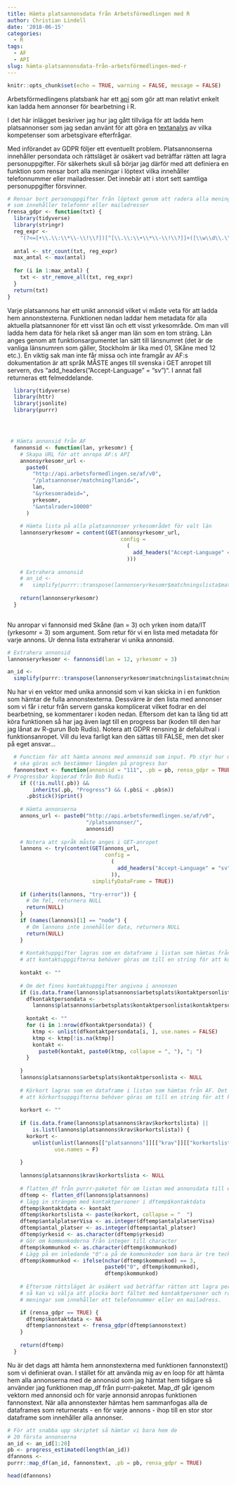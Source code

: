 ```yaml
---
title: Hämta platsannonsdata från Arbetsförmedlingen med R
author: Christian Lindell
date: '2018-06-15'
categories:
  - R
tags:
  - AF
  - API
slug: hämta-platsannonsdata-från-arbetsförmedlingen-med-r
---
```



```r
knitr::opts_chunk$set(echo = TRUE, warning = FALSE, message = FALSE)
```


Arbetsförmedlingens platsbank har ett [api](https://www.arbetsformedlingen.se/download/18.40fa4e7b159ff029331706ca/1486976282357/teknisk-beskrivning-lediga-jobb.pdf) som gör att man relativt enkelt kan ladda hem annonser för bearbetning i R. 

I det här inlägget beskriver jag hur jag gått tillväga för att ladda hem platsannonser som jag sedan använt för att göra en [textanalys](http://filer.skane.com/textanalys_platsannonser/data_it/Efterfragan_data_och_it.html) av vilka kompetenser som arbetsgivare efterfrågar.



Med införandet av GDPR följer ett eventuellt problem. Platsannonserna innehåller persondata och rättsläget är osäkert vad beträffar rätten att lagra personuppgifter. För säkerhets skull så börjar jag därför med att definiera en funktion som rensar bort alla meningar i löptext vilka innehåller telefonnummer eller mailadresser. Det innebär att i stort sett samtliga personuppgifter försvinner.

```r
# Rensar bort personuppgifter från löptext genom att radera alla meningar
# som innehåller telefonnr eller mailadresser
frensa_gdpr <- function(txt) {
  library(tidyverse)
  library(stringr)
  reg_expr <-
    "(?<=[•\\.\\:\\*\\-\\!\\?])[^[\\.\\:\\•\\*\\-\\!\\?]]+([\\w\\d\\.\\-]{2,20}\\@[\\d\\w\\.]{2,20}\\.[\\w]{2,3}|[\\w\\d\\-_]{2,20}\\@[\\d\\w]{2,20}|[\\d\\s\\+\\-\\(\\)]{11,20}|kontakta|Kontakta|contact|Contact)+"
  
  antal <- str_count(txt, reg_expr)
  max_antal <- max(antal)
  
  for (i in 1:max_antal) {
    txt <- str_remove_all(txt, reg_expr)
  }
  return(txt)
}
```


Varje platsannons har ett unikt annonsid vilket vi måste veta för att ladda hem annonstexterna. Funktionen nedan laddar hem metadata för alla aktuella platsannoner för ett visst län och ett visst yrkesområde. Om man vill ladda hem data för hela riket så anger man län som en tom sträng. Län anges genom att funktionsargumentet lan sätt till länsnumret (det är de vanliga länsnumren som gäller, Stockholm är lika med 01, SKåne med 12 etc.). En viktig sak man inte får missa och inte framgår av AF:s dokumentation är att språk MÅSTE anges till svenska i GET anropet  till servern, dvs "add_headers("Accept-Language" = "sv")". I annat fall returneras ett felmeddelande.



```r
  library(tidyverse)
  library(httr)
  library(jsonlite)
  library(purrr)




 # Hämta annonsid från AF
  fannonsid <- function(lan, yrkesomr) {
    # Skapa URL för att anropa AF:s API
    annonsyrkesomr_url <-
      paste0(
        "http://api.arbetsformedlingen.se/af/v0",
        "/platsannonser/matchning?lanid=",
        lan,
        "&yrkesomradeid=",
        yrkesomr,
        "&antalrader=10000"
      )
    
    # Hämta lista på alla platsannonser yrkesområdet för valt län
    lannonseryrkesomr = content(GET(annonsyrkesomr_url,
                                    config =
                                      (
                                        add_headers("Accept-Language" = "sv")
                                      )))
    
    # Extrahera annonsid
    # an_id <-
    #   simplify(purrr::transpose(lannonseryrkesomr$matchningslista$matchningdata)$annonsid)
    
    return(lannonseryrkesomr)
  }
    
```

Nu anropar vi fannonsid med Skåne (lan = 3) och yrken inom data/IT (yrkesomr = 3) som argument. Som retur för vi en lista med metadata för varje annons. Ur denna lista extraherar vi unika annonsid.

```r
# Extrahera annonsid
lannonseryrkesomr <- fannonsid(lan = 12, yrkesomr = 3)

an_id <-
  simplify(purrr::transpose(lannonseryrkesomr$matchningslista$matchningdata)$annonsid)
```


Nu har vi en vektor med unika annonsid som vi kan skicka in i en funktion som hämtar de fulla annonstexterna. Dessvärre är den lista med annonser som vi får i retur från servern ganska komplicerat vilket fodrar en del bearbetning, se kommentarer i koden nedan. Eftersom det kan ta lång tid att köra funktionen så har jag även lagt till en progress bar (koden till den har jag lånat av R-gurun Bob Rudis). Notera att GDPR rensning är defalultval i funktionsanropet. Vill du leva farligt kan den sättas till FALSE, men det sker på eget ansvar...


```r
  # Function för att hämta annons med annonsid som input. Pb styr hur många iterationer som
  # ska göras och bestämmer längden på progress bar
  fannonstext <- function(annonsid = "111", .pb = pb, rensa_gdpr = TRUE) {    
# Progressbar kopierad från Bob Rudis
    if ((!is.null(.pb)) &&
        inherits(.pb, "Progress") && (.pb$i < .pb$n))
      .pb$tick()$print()
    
    # Hämta annonserna
    annons_url <- paste0("http://api.arbetsformedlingen.se/af/v0",
                         "/platsannonser/",
                         annonsid)
    
    # Notera att språk måste anges i GET-anropet
    lannons <- try(content(GET(annons_url,
                               config =
                                 (
                                   add_headers("Accept-Language" = "sv")
                                 )),
                           simplifyDataFrame = TRUE))
    
    if (inherits(lannons, "try-error")) {
      # Om fel, returnera NULL
      return(NULL)
    }
    if (names(lannons)[1] == "node") {
      # Om lannons inte innehåller data, returnera NULL
      return(NULL)
    }
    
    # Kontaktuppgifter lagras som en dataframe i listan som hämtas från AF. Det innebär
    # att kontaktuppgifterna behöver göras om till en string för att kunna sparas
    
    kontakt <- ""
    
    # Om det finns kontaktuppgifter angivna i annonsen
    if (is.data.frame(lannons$platsannons$arbetsplats$kontaktpersonlista$kontaktpersondata)) {
      dfkontaktpersondata <-
        lannons$platsannons$arbetsplats$kontaktpersonlista$kontaktpersondata
      
      kontakt <- ""
      for (i in 1:nrow(dfkontaktpersondata)) {
        ktmp <- unlist(dfkontaktpersondata[i, ], use.names = FALSE)
        ktmp <- ktmp[!is.na(ktmp)]
        kontakt <-
          paste0(kontakt, paste0(ktmp, collapse = ", "), "; ")
      }
      
    }
    lannons$platsannons$arbetsplats$kontaktpersonlista <- NULL
    
    # Körkort lagras som en dataframe i listan som hämtas från AF. Det innebär
    # att körkortsuppgifterna behöver göras om till en string för att kunna lagras
    
    korkort <- ""
    
    if (is.data.frame(lannons$platsannons$krav$korkortslista) ||
        is.list(lannons$platsannons$krav$korkortslista)) {
      korkort <-
        unlist(unlist(lannons[["platsannons"]][["krav"]][["korkortslista"]][["korkortstyp"]]),
               use.names = F)
      
    }
    
    lannons$platsannons$krav$korkortslista <- NULL
    
    # flatten_df från purrr-paketet för om listan med annonsdata till en dataframe
    dftemp <- flatten_df(lannons$platsannons)
    # lägg in strängen med kontaktpersoner i dftemp$kontaktdata
    dftemp$kontaktdata <- kontakt
    dftemp$korkortslista <- paste(korkort, collapse = "  ")
    dftemp$antalplatserVisa <- as.integer(dftemp$antalplatserVisa)
    dftemp$antal_platser <- as.integer(dftemp$antal_platser)
    dftemp$yrkesid <- as.character(dftemp$yrkesid)
    # Gör om kommunkoderna från integer till character
    dftemp$kommunkod <- as.character(dftemp$kommunkod)
    # Lägg på en inledande "0":a på de kommunkoder som bara är tre tecken långa
    dftemp$kommunkod <- ifelse(nchar(dftemp$kommunkod) == 3,
                               paste0("0", dftemp$kommunkod),
                               dftemp$kommunkod)
    
    # Eftersom rättsläget är osäkert vad beträffar rätten att lagra personuppgifter
    # så kan vi välja att plocka bort fältet med kontaktpersoner och radera alla 
    # meningar som innehåller ett telefonnummer eller en mailadress.

    if (rensa_gdpr == TRUE) {
      dftemp$kontaktdata <- NA
      dftemp$annonstext <- frensa_gdpr(dftemp$annonstext)
    }
    
    return(dftemp)
  }
```


Nu är det dags att hämta hem annonstexterna med funktionen fannonstext() som vi definierat ovan. I stället för att använda mig av en loop för att hämta hem alla annonserna med de annonsid som jag hämtat hem tidigare så använder jag funktionen map_df från purrr-paketet. Map_df går igenom vektorn med annonsid och för varje annonsid anropas funktionen fannonstext. När alla annonstexter hämtas hem sammanfogas alla de dataframes som returnerats - en för varje annons - ihop till en stor stor dataframe som innehåller alla annonser.
  

```r
# För att snabba upp skriptet så hämtar vi bara hem de
# 20 första annonserna
an_id <- an_id[1:20]
pb <- progress_estimated(length(an_id))
dfannons <-
purrr::map_df(an_id, fannonstext, .pb = pb, rensa_gdpr = TRUE)

head(dfannons)
```


